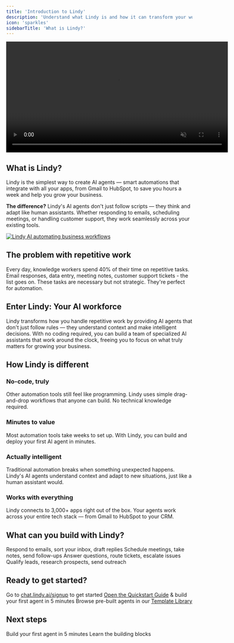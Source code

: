 ```yaml
---
title: 'Introduction to Lindy'
description: 'Understand what Lindy is and how it can transform your workflow'
icon: 'sparkles'
sidebarTitle: 'What is Lindy?'
---
```


<div style={{ display: 'flex', justifyContent: 'center', margin: '2rem 0' }}>
  <div className="video-card">
    <video
      src="https://lindy-docs-content.nyc3.digitaloceanspaces.com/Human%20in%20Loop.mp4"
      width="600"
      autoPlay
      muted
      loop
      playsInline
      style={{ display: 'block', width: '100%', borderRadius: '16px' }}
    />
  </div>
</div>

## What is Lindy?

Lindy is the simplest way to create AI agents — smart automations that integrate with all your apps, from Gmail to HubSpot, to save you hours a week and help you grow your business.

**The difference?** Lindy's AI agents don't just follow scripts — they think and adapt like human assistants. Whether responding to emails, scheduling meetings, or handling customer support, they work seamlessly across your existing tools.
<Frame>
  <a href="https://chat.lindy.ai/signup" target="_blank" rel="noopener">
    <img src="/lindy-brand-assets/what-is-lindy-banner.jpg" alt="Lindy AI automating business workflows" />
  </a>
</Frame>

## The problem with repetitive work

Every day, knowledge workers spend 40% of their time on repetitive tasks. Email responses, data entry, meeting notes, customer support tickets - the list goes on. These tasks are necessary but not strategic. They're perfect for automation.

## Enter Lindy: Your AI workforce

Lindy transforms how you handle repetitive work by providing AI agents that don't just follow rules — they understand context and make intelligent decisions. With no coding required, you can build a team of specialized AI assistants that work around the clock, freeing you to focus on what truly matters for growing your business.

## How Lindy is different

### No-code, truly
Other automation tools still feel like programming. Lindy uses simple drag-and-drop workflows that anyone can build. No technical knowledge required.

### Minutes to value
Most automation tools take weeks to set up. With Lindy, you can build and deploy your first AI agent in minutes.

### Actually intelligent
Traditional automation breaks when something unexpected happens. Lindy's AI agents understand context and adapt to new situations, just like a human assistant would.

### Works with everything
Lindy connects to 3,000+ apps right out of the box. Your agents work across your entire tech stack — from Gmail to HubSpot to your CRM.

## What can you build with Lindy?

<CardGroup cols={2}>
 <Card title="Email Management" icon="envelope" href="/use-cases/popular-workflows/email-triage">
   Respond to emails, sort your inbox, draft replies
 </Card>
 <Card title="Meeting Automation" icon="calendar" href="/use-cases/popular-workflows/meeting-assistant">
   Schedule meetings, take notes, send follow-ups
 </Card>
 <Card title="Customer Support" icon="headset" href="/use-cases/customer success/smart-support-agent">
   Answer questions, route tickets, escalate issues
 </Card>
 <Card title="Sales & Lead Generation" icon="chart-line" href="/use-cases/sales/lead-qualification">
   Qualify leads, research prospects, send outreach
 </Card>
</CardGroup>

## Ready to get started?

<Steps>
 <Step title="Sign up for free">
   Go to <a href="https://chat.lindy.ai/signup">chat.lindy.ai/signup</a> to get started
 </Step>
 <Step title="Follow the quickstart">
   <a href="/start-here/quickstart">Open the Quickstart Guide</a> & build your first agent in 5 minutes
 </Step>
 <Step title="Explore templates">
   Browse pre-built agents in our <a href="/fundamentals/lindy-101/templates">Template Library</a>
 </Step>
</Steps>

## Next steps

<CardGroup cols={2}>
 <Card
   title="Quickstart Guide"
   icon="rocket"
   href="/start-here/quickstart"
 >
   Build your first agent in 5 minutes
 </Card>
 <Card
   title="Core Concepts"
   icon="book"
   href="/fundamentals/lindy-101/triggers"
 >
   Learn the building blocks
 </Card>
</CardGroup>